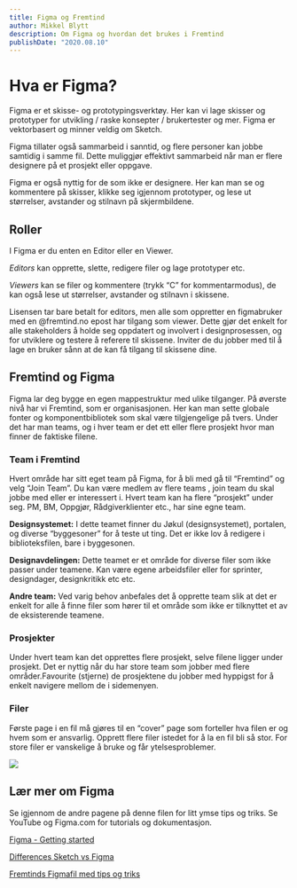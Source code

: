 ```yaml
---
title: Figma og Fremtind
author: Mikkel Blytt
description: Om Figma og hvordan det brukes i Fremtind
publishDate: "2020.08.10"
---
```


# Hva er Figma?
Figma er et skisse- og prototypingsverktøy. Her kan vi lage skisser og prototyper for utvikling / raske konsepter / brukertester og mer. Figma er vektorbasert og minner veldig om Sketch.

Figma tillater også sammarbeid i sanntid, og flere personer kan jobbe samtidig i samme fil. Dette muliggjør effektivt sammarbeid når man er flere designere på et prosjekt eller oppgave.

Figma er også nyttig for de som ikke er designere. Her kan man se og kommentere på skisser,  klikke seg igjennom prototyper, og lese ut størrelser, avstander og stilnavn på skjermbildene.

## Roller
I Figma er du enten en Editor eller en Viewer.

_Editors_ kan opprette, slette, redigere filer og lage prototyper etc.

_Viewers_ kan se filer og kommentere (trykk “C” for kommentarmodus), de kan også lese ut størrelser, avstander og stilnavn i skissene.

Lisensen tar bare betalt for editors, men alle som oppretter en figmabruker med en @fremtind.no epost har tilgang som viewer. Dette gjør det enkelt for alle stakeholders å holde seg oppdatert og involvert i designprosessen, og for utviklere og testere å referere til skissene. Inviter de du jobber med til å lage en bruker sånn at de kan få tilgang til skissene dine.

## Fremtind og Figma
Figma lar deg bygge en egen mappestruktur med ulike tilganger. På øverste nivå har vi Fremtind, som er organisasjonen. Her kan man sette globale fonter og komponentbibliotek som skal være tilgjengelige på tvers. Under det har man teams, og i hver team er det ett eller flere prosjekt hvor man finner de faktiske filene.

### Team i Fremtind
Hvert område har sitt eget team på Figma, for å bli med gå til “Fremtind” og velg “Join Team”. Du kan være medlem av flere teams , join team du skal jobbe med eller er interessert i. Hvert team kan ha flere “prosjekt” under seg. PM, BM, Oppgjør, Rådgiverklienter etc., har sine egne team.

**Designsystemet:** I dette teamet finner du Jøkul (designsystemet), portalen, og diverse “byggesoner” for å teste ut ting. Det er ikke lov å redigere i biblioteksfilen, bare i byggesonen.

**Designavdelingen:** Dette teamet er et område for diverse filer som ikke passer under teamene. Kan være egene arbeidsfiler eller for sprinter, designdager, designkritikk etc etc.

**Andre team:** Ved varig behov anbefales det å opprette team slik at det er enkelt for alle å finne filer som hører til et område som ikke er tilknyttet et av de eksisterende teamene.

### Prosjekter
Under hvert team kan det opprettes flere prosjekt, selve filene ligger under prosjekt. Det er nyttig når du har store team som jobber med flere områder.Favourite (stjerne) de prosjektene du jobber med hyppigst for å enkelt navigere mellom de i sidemenyen.

### Filer
Første page i en fil må gjøres til en “cover” page som forteller hva filen er og hvem som er ansvarlig. Opprett flere filer istedet for å la en fil bli så stor. For store filer er vanskelige å bruke og får ytelsesproblemer.

![](portal/static/assets/blog/OpprettCoverpage.png)
 
## Lær mer om Figma
Se igjennom de andre pagene på denne filen for litt ymse tips og triks. Se YouTube og Figma.com for tutorials og dokumentasjon.

[Figma - Getting started](https://help.figma.com/hc/en-us/categories/360002051613-Getting-Started)

[Differences Sketch vs Figma](https://medium.com/@aminataballo16/the-sketch-vs-figma-dilemma-110a1e40a96)

[Fremtinds Figmafil med tips og triks](https://www.figma.com/file/AZvwxH6s1xGPNAMmFFqHEA/Fremtind-og-Figma?node-id=0%3A1)


